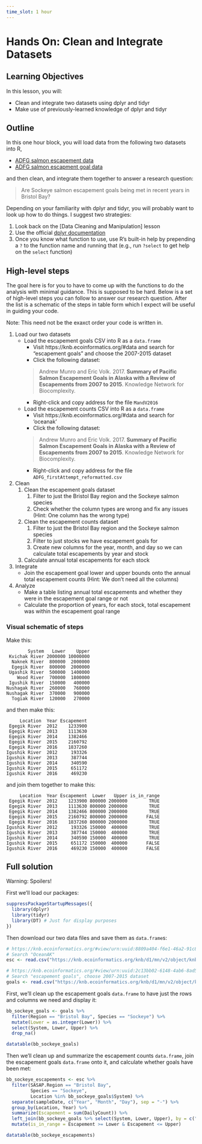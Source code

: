 ```yaml
---
time_slot: 1 hour
---
```


# Hands On: Clean and Integrate Datasets

## Learning Objectives

In this lesson, you will:

- Clean and integrate two datasets using dplyr and tidyr
- Make use of previously-learned knowledge of dplyr and tidyr

## Outline

In this one hour block, you will load data from the following two datasets into R,

- [ADFG salmon escapement data](https://knb.ecoinformatics.org/#view/urn:uuid:8809a404-f6e1-46a2-91c8-f094c3814b47)
- [ADFG salmon escapment goal data](https://knb.ecoinformatics.org/#view/urn:uuid:2c13bb02-6148-4ab6-8ad5-3a7c03f8642e)

and then clean, and integrate them together to answer a research question:

> Are Sockeye salmon escapement goals being met in recent years in Bristol Bay?

Depending on your familiarity with dplyr and tidyr, you will probably want to look up how to do things.
I suggest two strategies:

1. Look back on the [Data Cleaning and Manipulation] lesson
2. Use the official [dplyr documentation](http://dplyr.tidyverse.org/)
3. Once you know what function to use, use R's built-in help by prepending a `?` to the function name and running that (e.g., run `?select` to get help on the `select` function)

## High-level steps

The goal here is for you to have to come up with the functions to do the analysis with minimal guidance.
This is supposed to be hard.
Below is a set of high-level steps you can follow to answer our research question.
After the list is a schematic of the steps in table form which I expect will be useful in guiding your code.

Note: This need not be the exaxct order your code is written in.

1. Load our two datasets
    - Load the escapement goals CSV into R as a `data.frame`
        - Visit https://knb.ecoinformatics.org/#data and search for "escapement goals" and choose the 2007-2015 dataset
        - Click the following dataset:
        
        >  Andrew Munro and Eric Volk. 2017. **Summary of Pacific Salmon Escapement Goals in Alaska with a Review of Escapements from 2007 to 2015**. Knowledge Network for Biocomplexity.
        
        - Right-click and copy address for the file `MandV2016`
    - Load the escapement counts CSV into R as a `data.frame`
        - Visit https://knb.ecoinformatics.org/#data and search for 'oceanak'
        - Click the following dataset:
        
        >  Andrew Munro and Eric Volk. 2017. **Summary of Pacific Salmon Escapement Goals in Alaska with a Review of Escapements from 2007 to 2015**. Knowledge Network for Biocomplexity.
                
        - Right-click and copy address for the file `ADFG_firstAttempt_reformatted.csv`
    
2. Clean
    1. Clean the escapement goals dataset
        1. Filter to just the Bristol Bay region and the Sockeye salmon species
        2. Check whether the column types are wrong and fix any issues (Hint: One column has the wrong type)
    2. Clean the escapement counts dataset
        1. Filter to just the Bristol Bay region and the Sockeye salmon species
        2. Filter to just stocks we have escapement goals for
        3. Create new columns for the year, month, and day so we can calculate total escapements by year and stock
      4. Calculate annual total escapements for each stock
3. Integrate
    - Join the escapement goal lower and upper bounds onto the annual total escapement counts (Hint: We don't need all the columns)
4. Analyze
    - Make a table listing annual total escapements and whether they were in the escapement goal range or not
    - Calculate the proportion of years, for each stock, total escapement was within the escapement goal range

### Visual schematic of steps

Make this:

```
        System   Lower    Upper
 Kvichak River 2000000 10000000
  Naknek River  800000  2000000
  Egegik River  800000  2000000
 Ugashik River  500000  1400000
    Wood River  700000  1800000
 Igushik River  150000   400000
Nushagak River  260000   760000
Nushagak River  370000   900000
  Togiak River  120000   270000
```

and then make this:

```
     Location  Year Escapement
 Egegik River  2012    1233900
 Egegik River  2013    1113630
 Egegik River  2014    1382466
 Egegik River  2015    2160792
 Egegik River  2016    1837260
Igushik River  2012     193326
Igushik River  2013     387744
Igushik River  2014     340590
Igushik River  2015     651172
Igushik River  2016     469230
```

and join them together to make this:

```
     Location  Year Escapement  Lower   Upper is_in_range
 Egegik River  2012    1233900 800000 2000000        TRUE
 Egegik River  2013    1113630 800000 2000000        TRUE
 Egegik River  2014    1382466 800000 2000000        TRUE
 Egegik River  2015    2160792 800000 2000000       FALSE
 Egegik River  2016    1837260 800000 2000000        TRUE
Igushik River  2012     193326 150000  400000        TRUE
Igushik River  2013     387744 150000  400000        TRUE
Igushik River  2014     340590 150000  400000        TRUE
Igushik River  2015     651172 150000  400000       FALSE
Igushik River  2016     469230 150000  400000       FALSE
```

## Full solution

Warning: Spoilers!

First we'll load our packages:

```r
suppressPackageStartupMessages({
  library(dplyr)
  library(tidyr)
  library(DT) # Just for display purposes
})
```

Then download our two data files and save them as `data.frame`s:

```r
# https://knb.ecoinformatics.org/#view/urn:uuid:8809a404-f6e1-46a2-91c8-f094c3814b47
# Search "OceanAK"
esc <- read.csv("https://knb.ecoinformatics.org/knb/d1/mn/v2/object/knb.92020.1", stringsAsFactors = FALSE)

# https://knb.ecoinformatics.org/#view/urn:uuid:2c13bb02-6148-4ab6-8ad5-3a7c03f8642e
# Search "escapement goals", choose 2007-2015 dataset
goals <- read.csv("https://knb.ecoinformatics.org/knb/d1/mn/v2/object/knb.92014.1", stringsAsFactors = FALSE)
```

First, we'll clean up the escapement goals `data.frame` to have just the rows and columns we need and display it:

```r
bb_sockeye_goals <- goals %>% 
  filter(Region == "Bristol Bay", Species == "Sockeye") %>% 
  mutate(Lower = as.integer(Lower)) %>% 
  select(System, Lower, Upper) %>% 
  drop_na()

datatable(bb_sockeye_goals)
```

Then we'll clean up and summarize the escapement counts `data.frame`, join the escapement goals `data.frame` onto it, and calculate whether goals have been met:

```r
bb_sockeye_escapements <- esc %>% 
  filter(SASAP.Region == "Bristol Bay", 
         Species == "Sockeye",
         Location %in% bb_sockeye_goals$System) %>%
  separate(sampleDate, c("Year", "Month", "Day"), sep = "-") %>% 
  group_by(Location, Year) %>% 
  summarize(Escapement = sum(DailyCount)) %>% 
  left_join(bb_sockeye_goals %>% select(System, Lower, Upper), by = c("Location" = "System")) %>% 
  mutate(is_in_range = Escapement >= Lower & Escapement <= Upper)

datatable(bb_sockeye_escapements)
```
